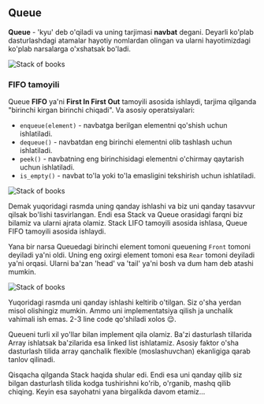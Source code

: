 ## Queue

**Queue** - 'kyu' deb o'qiladi va uning tarjimasi **navbat** degani. Deyarli ko'plab dasturlashdagi atamalar hayotiy nomlardan olingan va ularni 
hayotimizdagi ko'plab narsalarga o'xshatsak bo'ladi. 

![Stack of books](../../images/queue_people.jpg)

### FIFO tamoyili

Queue **FIFO** ya'ni **First In First Out** tamoyili asosida ishlaydi, tarjima qilganda "birinchi kirgan birinchi chiqadi". Va asosiy operatsiyalari:

- `enqueue(element)` - navbatga berilgan elementni qo'shish uchun ishlatiladi.
- `dequeue()` - navbatdan eng birinchi elementni olib tashlash uchun ishlatiladi.
- `peek()` - navbatning eng birinchisidagi elementni o'chirmay qaytarish uchun ishlatiladi.
- `is_empty()` - navbat to'la yoki to'la emasligini tekshirish uchun ishlatiladi.

![Stack of books](../../images/queue-1.webp)

Demak yuqoridagi rasmda uning qanday ishlashi va biz uni qanday tasavvur qilsak bo'lishi tasvirlangan. Endi esa Stack va Queue orasidagi farqni biz 
bilamiz va ularni ajrata olamiz. Stack LIFO tamoyili asosida ishlasa, Queue FIFO tamoyili asosida ishlaydi.

Yana bir narsa Queuedagi birinchi element tomoni queuening `Front` tomoni deyiladi ya'ni oldi. Uning eng oxirgi element tomoni esa `Rear` tomoni 
deyiladi ya'ni orqasi. Ularni ba'zan 'head' va 'tail' ya'ni bosh va dum ham deb atashi mumkin.

![Stack of books](../../images/queue_head_tail.webp)

Yuqoridagi rasmda uni qanday ishlashi keltirib o'tilgan. Siz o'sha yerdan misol olishingiz mumkin. Ammo uni implementatsiya qilish ja unchalik
vahimali ish emas. 2-3 line code qo'shiladi xolos 😌.

Queueni turli xil yo'llar bilan implement qila olamiz. Ba'zi dasturlash tillarida Array ishlatsak ba'zilarida esa linked list ishlatamiz.
Asosiy faktor o'sha dasturlash tilida array qanchalik flexible (moslashuvchan) ekanligiga qarab tanlov qilinadi.

Qisqacha qilganda Stack haqida shular edi. Endi esa uni qanday qilib siz bilgan dasturlash tilida kodga tushirishni ko'rib, o'rganib, 
mashq qilib chiqing. Keyin esa sayohatni yana birgalikda davom etamiz...